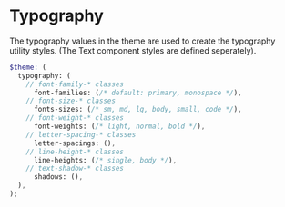 # Typography

The typography values in the theme are used to create the typography utility styles. (The
Text component styles are defined seperately).

```scss
$theme: (
  typography: (
    // font-family-* classes
      font-families: (/* default: primary, monospace */),
    // font-size-* classes
      fonts-sizes: (/* sm, md, lg, body, small, code */),
    // font-weight-* classes
      font-weights: (/* light, normal, bold */),
    // letter-spacing-* classes
      letter-spacings: (),
    // line-height-* classes
      line-heights: (/* single, body */),
    // text-shadow-* classes
      shadows: (),
  ),
);
```
